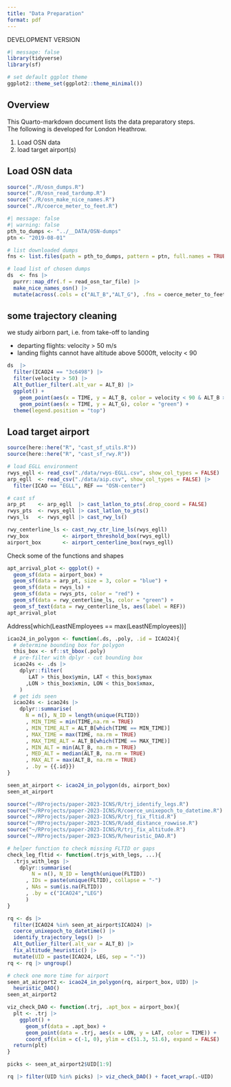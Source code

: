 ```yaml
---
title: "Data Preparation"
format: pdf
---
```


DEVELOPMENT VERSION

```r
#| message: false
library(tidyverse)
library(sf)

# set default ggplot theme
ggplot2::theme_set(ggplot2::theme_minimal())
```


## Overview

This Quarto-markdown document lists the data preparatory steps.   
The following is developed for London Heathrow.

1. Load OSN data
2. load target airport(s)


## Load OSN data

```r
source("./R/osn_dumps.R")
source("./R/osn_read_tardump.R")
source("./R/osn_make_nice_names.R")
source("./R/coerce_meter_to_feet.R")
```

```r
#| message: false
#| warning: false
pth_to_dumps <- "../__DATA/OSN-dumps"
ptn <- "2019-08-01"

# list downloaded dumps
fns <- list.files(path = pth_to_dumps, pattern = ptn, full.names = TRUE)

# load list of chosen dumps
ds  <- fns |> 
  purrr::map_dfr(.f = read_osn_tar_file) |> 
  make_nice_names_osn() |> 
  mutate(across(.cols = c("ALT_B","ALT_G"), .fns = coerce_meter_to_feet))
```

## some trajectory cleaning

we study airborn part, i.e. from take-off to landing

* departing flights: velocity > 50 m/s
* landing flights cannot have altitude above 5000ft, velocity < 90

```r
ds  |> 
  filter(ICAO24 == "3c6498") |> 
  filter(velocity > 50) |> 
  Alt_Outlier_filter(.alt_var = ALT_B) |> 
  ggplot() + 
    geom_point(aes(x = TIME, y = ALT_B, color = velocity < 90 & ALT_B > 5000)) + 
    geom_point(aes(x = TIME, y = ALT_G), color = "green") +
  theme(legend.position = "top")
```



## Load target airport

```r
source(here::here("R", "cast_sf_utils.R"))
source(here::here("R", "cast_sf_rwy.R"))

# load EGLL environment
rwys_egll <- read_csv("./data/rwys-EGLL.csv", show_col_types = FALSE)
arp_egll  <- read_csv("./data/aip.csv", show_col_types = FALSE) |>
  filter(ICAO == "EGLL", REF == "OSN-center")

# cast sf
arp_pt    <- arp_egll  |> cast_latlon_to_pts(.drop_coord = FALSE) 
rwys_pts  <- rwys_egll |> cast_latlon_to_pts()
rwys_ls   <- rwys_egll |> cast_rwy_ls()

rwy_centerline_ls <- cast_rwy_ctr_line_ls(rwys_egll)
rwy_box           <- airport_threshold_box(rwys_egll)
airport_box       <- airport_centerline_box(rwys_egll)
```

Check some of the functions and shapes

```r
apt_arrival_plot <- ggplot() +
  geom_sf(data = airport_box) +
  geom_sf(data = arp_pt, size = 3, color = "blue") +
  geom_sf(data = rwys_ls) +
  geom_sf(data = rwys_pts, color = "red") +
  geom_sf(data = rwy_centerline_ls, color = "green") +
  geom_sf_text(data = rwy_centerline_ls, aes(label = REF)) 
apt_arrival_plot
```

Address[which(LeastNEmployees == max(LeastNEmployees))]

```r
icao24_in_polygon <- function(.ds, .poly, .id = ICAO24){
  # determine bounding box for polygon
  this_box <- sf::st_bbox(.poly)
  # pre-filter with dplyr - cut bounding box
  icao24s <- .ds |> 
    dplyr::filter(
       LAT > this_box$ymin, LAT < this_box$ymax
      ,LON > this_box$xmin, LON < this_box$xmax, 
    )
  # get ids seen
  icao24s <- icao24s |> 
    dplyr::summarise(
      N = n(), N_ID = length(unique(FLTID))
      , MIN_TIME = min(TIME,na.rm = TRUE)
      , MIN_TIME_ALT = ALT_B[which(TIME == MIN_TIME)]
      , MAX_TIME = max(TIME, na.rm = TRUE)
      , MAX_TIME_ALT = ALT_B[which(TIME == MAX_TIME)]
      , MIN_ALT = min(ALT_B, na.rm = TRUE)
      , MED_ALT = median(ALT_B, na.rm = TRUE)
      , MAX_ALT = max(ALT_B, na.rm = TRUE)
      , .by = {{.id}})
}
```

```r
seen_at_airport <- icao24_in_polygon(ds, airport_box)
seen_at_airport
```

```r
source("~/RProjects/paper-2023-ICNS/R/trj_identify_legs.R")
source("~/RProjects/paper-2023-ICNS/R/coerce_unixepoch_to_datetime.R")
source("~/RProjects/paper-2023-ICNS/R/trj_fix_fltid.R")
source("~/RProjects/paper-2023-ICNS/R/add_distance_rowwise.R")
source("~/RProjects/paper-2023-ICNS/R/trj_fix_altitude.R")
source("~/RProjects/paper-2023-ICNS/R/heuristic_DAO.R")

# helper function to check missing FLTID or gaps
check_leg_fltid <- function(.trjs_with_legs, ...){
  .trjs_with_legs |> 
    dplyr::summarise(
        N = n(), N_ID = length(unique(FLTID))
      , IDs = paste(unique(FLTID), collapse = "-")
      , NAs = sum(is.na(FLTID))
      , .by = c("ICAO24","LEG")
      )
}
```

```r
rq <- ds |> 
  filter(ICAO24 %in% seen_at_airport$ICAO24) |> 
  coerce_unixepoch_to_datetime() |> 
  identify_trajectory_legs() |> 
  Alt_Outlier_filter(.alt_var = ALT_B) |> 
  fix_altitude_heuristic() |> 
  mutate(UID = paste(ICAO24, LEG, sep = "-"))
rq <- rq |> ungroup()

# check one more time for airport
seen_at_airport2 <- icao24_in_polygon(rq, airport_box, UID) |> 
  heuristic_DAO()
seen_at_airport2
```

```r
viz_check_DAO <- function(.trj, .apt_box = airport_box){
  plt <- .trj |> 
    ggplot() + 
      geom_sf(data = .apt_box) + 
      geom_point(data = .trj, aes(x = LON, y = LAT, color = TIME)) + 
      coord_sf(xlim = c(-1, 0), ylim = c(51.3, 51.6), expand = FALSE)
  return(plt)
}

picks <- seen_at_airport2$UID[1:9]

rq |> filter(UID %in% picks) |> viz_check_DAO() + facet_wrap(.~UID)
```

